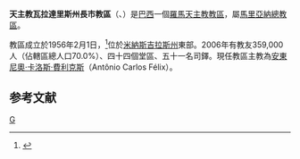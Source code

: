 {{Infobox Roman Catholic diocese
|Roman Catholic Diocese of = 天主教瓦拉達里斯州長市教區
|Latin name of diocese = Dioecesis Valadarensis
|image = 
|caption = 
|location = [[巴西|巴西]]
|territory = [[米納斯吉拉斯州|米納斯吉拉斯州]]東部
|population = 359,000

|rite = 拉丁禮
|patron =
|province = 馬里亞納
|established = 1956年
|cathedral = 聖安多尼主教座堂
|co-cathedral =
|leadership = 主教
|website = [http://www.diocesegv.org.br/ 官方網頁]
|教宗 =
|metropolitan =
|ordinary = 
安東尼奧·卡洛斯·費利克斯
|coadjutor bishop =
|auxiliary =
}}
'''天主教瓦拉達里斯州長市教區'''（{{lang-la|Dioecesis Valadarensis}}、{{lang-pt|Diocese de Governador Valadares}}）是[[巴西|巴西]]一個[[羅馬天主教|羅馬天主教]][[教區|教區]]，屬[[天主教馬里亞納總教區|馬里亞納總教區]]。

教區成立於1956年2月1日，<ref>{{Cite web |url=http://www.diocesegv.org.br/historico.html |title=Breve Histórico da Diocese |access-date=2014-01-07 |archive-date=2017-10-18 |archive-url=https://web.archive.org/web/20171018005131/http://diocesegv.org.br/historico.html |dead-url=no }}</ref>位於[[米納斯吉拉斯州|米納斯吉拉斯州]]東部。2006年有教友359,000人（佔轄區總人口70.0%）、四十四個堂區、五十一名司鐸。現任教區主教為[[安東尼奧·卡洛斯·費利克斯|安東尼奧·卡洛斯·費利克斯]]（Antônio Carlos Félix）。

==参考文献==
{{reflist}}
[[Category:巴西天主教教區|G]]
